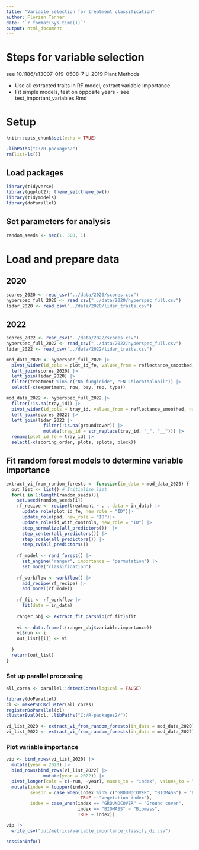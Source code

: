```yaml
---
title: "Variable selection for treatment classification"
author: Florian Tanner
date: "`r format(Sys.time())`"
output: html_document
---
```


# Steps for variable selection

see 10.1186/s13007-019-0508-7
Li 2019 Plant Methods

- Use all extracted traits in RF model, extract variable importance
- Fit simple models, test on opposite years - see test_important_variables.Rmd

# Setup

```r
knitr::opts_chunk$set(echo = TRUE)
```

```r
.libPaths("C:/R-packages2")
rm(list=ls())
```

## Load packages

```r
library(tidyverse)
library(ggplot2); theme_set(theme_bw())
library(tidymodels)
library(doParallel)
```


## Set parameters for analysis

```r
random_seeds <- seq(1, 500, 1)
```

# Load and prepare data

## 2020

```r
scores_2020 <- read_csv("../data/2020/scores.csv")
hyperspec_full_2020 <- read_csv("../data/2020/hyperspec_full.csv")
lidar_2020 <- read_csv("../data/2020/lidar_traits.csv")
```

## 2022

```r
scores_2022 <- read_csv("../data/2022/scores.csv")
hyperspec_full_2022 <- read_csv("../data/2022/hyperspec_full.csv")
lidar_2022 <- read_csv("../data/2022/lidar_traits.csv")
```
```r
mod_data_2020 <- hyperspec_full_2020 |> 
  pivot_wider(id_cols = plot_id_fe, values_from = reflectance_smoothed, names_from = wavelength, names_prefix = "R") |> 
  left_join(scores_2020) |> 
  left_join(lidar_2020) |> 
  filter(treatment %in% c("No fungicide", "FN Chlorothalonil")) |> 
  select(-c(experiment, row, bay, rep, type)) 
```

```r
mod_data_2022 <- hyperspec_full_2022 |> 
  filter(!is.na(tray_id)) |> 
  pivot_wider(id_cols = tray_id, values_from = reflectance_smoothed, names_from = wavelength, names_prefix = "R") |> 
  left_join(scores_2022) |> 
  left_join(lidar_2022 |> 
              filter(!is.na(groundcover)) |> 
              mutate(tray_id = str_replace(tray_id, "_", "__"))) |> 
  rename(plot_id_fe = tray_id) |> 
  select(-c(scoring_order, plots, splots, block))
```

## Fit random forest models to determine variable importance

```r
extract_vi_from_random_forests <- function(in_data = mod_data_2020) {
  out_list <- list() # Initialise list
  for(i in 1:length(random_seeds)){
    set.seed(random_seeds[i])
    rf_recipe <- recipe(treatment ~ . , data = in_data) |> 
      update_role(plot_id_fe, new_role = "ID")|>
      update_role(pad, new_role = "ID")|>
      update_role(id_with_controls, new_role = "ID") |> 
      step_normalize(all_predictors())  |> 
      step_center(all_predictors()) |>
      step_scale(all_predictors()) |>
      step_zv(all_predictors()) 
    
    rf_model <- rand_forest() |> 
      set_engine("ranger", importance = "permutation") |> 
      set_mode("classification")
    
    rf_workflow <- workflow() |> 
      add_recipe(rf_recipe) |> 
      add_model(rf_model)
    
    rf_fit <- rf_workflow |> 
      fit(data = in_data)
    
    ranger_obj <- extract_fit_parsnip(rf_fit)$fit
    
    vi <- data.frame(t(ranger_obj$variable.importance))
    vi$run <- i
    out_list[[i]] <- vi
    
  }
  return(out_list)
}
```

### Set up parallel processing

```r
all_cores <- parallel::detectCores(logical = FALSE)

library(doParallel)
cl <- makePSOCKcluster(all_cores)
registerDoParallel(cl)
clusterEvalQ(cl, .libPaths("C:/R-packages2/"))
```

```r
vi_list_2020 <- extract_vi_from_random_forests(in_data = mod_data_2020)
vi_list_2022 <- extract_vi_from_random_forests(in_data = mod_data_2022)
```


### Plot variable importance

```r
vip <- bind_rows(vi_list_2020) |> 
  mutate(year = 2020) |> 
  bind_rows(bind_rows(vi_list_2022) |> 
              mutate(year = 2022)) |> 
  pivot_longer(cols = c(-run, -year), names_to = "index", values_to = "importance") |> 
  mutate(index = toupper(index),
         sensor = case_when(index %in% c("GROUNDCOVER", "BIOMASS") ~ "Lidar - based",
                            TRUE ~ "Vegetation index"),
         index = case_when(index == "GROUNDCOVER" ~ "Ground cover",
                           index == "BIOMASS" ~ "Biomass",
                           TRUE ~ index))
```

```r
vip |> 
  write_csv("out/metrics/variable_importance_classify_di.csv")
```

```r
sessionInfo()
```
